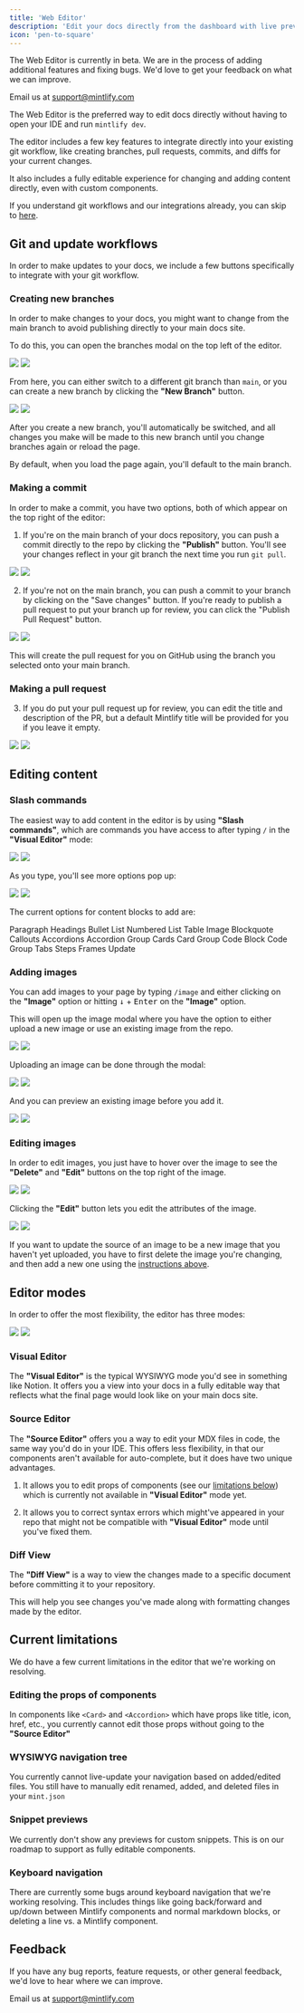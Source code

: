 ```yaml
---
title: 'Web Editor'
description: 'Edit your docs directly from the dashboard with live previews.'
icon: 'pen-to-square'
---
```


<Warning>
  The Web Editor is currently in beta. We are in the process of adding additional
  features and fixing bugs. We'd love to get your feedback on what we can improve.

  Email us at [support@mintlify.com](mailto:support@mintlify.com)
</Warning>

The Web Editor is the preferred way to edit docs directly without having to open
your IDE and run `mintlify dev`.

The editor includes a few key features to integrate directly into your existing
git workflow, like creating branches, pull requests, commits, and diffs for your
current changes.

It also includes a fully editable experience for changing and adding content directly,
even with custom components.

If you understand git workflows and our integrations already, you can skip to [here](#editing-content).

## Git and update workflows

In order to make updates to your docs, we include a few buttons specifically to 
integrate with your git workflow.

### Creating new branches

In order to make changes to your docs, you might want to change from the main branch
to avoid publishing directly to your main docs site.

To do this, you can open the branches modal on the top left of the editor.

<Frame>
  <img src="/images/editor/branches-light.png" className="block dark:hidden" />
  <img src="/images/editor/branches-dark.png" className="hidden dark:block" />
</Frame>

From here, you can either switch to a different git branch than `main`, or you can
create a new branch by clicking the **"New Branch"** button.

<Frame>
  <img src="/images/editor/new-branch-light.png" className="block dark:hidden" />
  <img src="/images/editor/new-branch-dark.png" className="hidden dark:block" />
</Frame>

After you create a new branch, you'll automatically be switched, and all changes
you make will be made to this new branch until you change branches again or reload the page.

By default, when you load the page again, you'll default to the main branch.

### Making a commit

In order to make a commit, you have two options, both of which appear on the top
right of the editor:

1. If you're on the main branch of your docs repository, you can push a commit
directly to the repo by clicking the **"Publish"** button. You'll see your changes
reflect in your git branch the next time you run `git pull`.

<Frame>
  <img src="/images/editor/publish-button-light.png" className="block dark:hidden" />
  <img src="/images/editor/publish-button-dark.png" className="hidden dark:block" />
</Frame>

2. If you're not on the main branch, you can push a commit to your branch by clicking
on the "Save changes" button. If you're ready to publish a pull request to put your branch
up for review, you can click the "Publish Pull Request" button.

<Frame>
  <img src="/images/editor/pull-request-button-light.png" className="block dark:hidden" />
  <img src="/images/editor/pull-request-button-dark.png" className="hidden dark:block" />
</Frame>

This will create the pull request for you on GitHub using the branch you selected onto
your main branch.

### Making a pull request

3. If you do put your pull request up for review, you can edit the title and description
of the PR, but a default Mintlify title will be provided for you if you leave it
empty.

<Frame>
  <img src="/images/editor/pr-modal-light.png" className="block dark:hidden" />
  <img src="/images/editor/pr-modal-dark.png" className="hidden dark:block" />
</Frame>

## Editing content

### Slash commands

The easiest way to add content in the editor is by using **"Slash commands"**, which are
commands you have access to after typing `/` in the **"Visual Editor"** mode:

<Frame>
  <img src="/images/editor/slash-commands-light.png" className="block dark:hidden" />
  <img src="/images/editor/slash-commands-dark.png" className="hidden dark:block" />
</Frame>

As you type, you'll see more options pop up:

<Frame caption="Command filtering">
  <img src="/images/editor/slash-commands-text-light.png" className="block dark:hidden" />
  <img src="/images/editor/slash-commands-text-dark.png" className="hidden dark:block" />
</Frame>

The current options for content blocks to add are:

<AccordionGroup>
  <Accordion title="Standard markdown blocks">
    <CardGroup cols={3}>
      <Card icon="paragraph">Paragraph</Card>
      <Card icon="heading">Headings</Card>
      <Card icon="list-ul">Bullet List</Card>
      <Card icon="list-ol">Numbered List</Card>
      <Card icon="table">Table</Card>
      <Card icon="image">Image</Card>
      <Card icon="block-quote">Blockquote</Card>
    </CardGroup>
  </Accordion>

  <Accordion title="Mintlify components" defaultOpen={true}>
    <CardGroup cols={3}>
      <Card icon="circle-exclamation" href="/content/components/callouts">
        Callouts
      </Card>
      <Card icon="square-caret-down" href="/content/components/accordions">
        Accordions
      </Card>
      <Card icon="table-rows" href="/content/components/accordion-groups">
        Accordion 
      Group</Card>
      <Card icon="rectangle" href="/content/components/cards">
        Cards
      </Card>
      <Card icon="rectangles-mixed" href="/content/components/card-groups">
        Card 
      Group</Card>
      <Card icon="code" href="/content/components/code">
        Code 
      Block</Card>
      <Card icon="rectangle-code" href="/content/components/code-groups">
        Code 
      Group</Card>
      <Card icon="window-restore" href="/content/components/tabs">
        Tabs
      </Card>
      <Card icon="arrow-progress" href="/content/components/steps">
        Steps
      </Card>
      <Card icon="frame" href="/content/components/frames">
        Frames
      </Card>
      <Card icon="rectangle-history" href="/content/components/update">
        Update
      </Card>
    </CardGroup>
  </Accordion>
</AccordionGroup>

### Adding images

You can add images to your page by typing `/image` and either clicking on the **"Image"**
option or hitting <kbd>↓</kbd> + <kbd>Enter</kbd> on the **"Image"** option.

This will open up the image modal where you have the option to either upload a new
image or use an existing image from the repo.

<Frame>
  <img src="/images/editor/images-light.png" className="block dark:hidden" />
  <img src="/images/editor/images-dark.png" className="hidden dark:block" />
</Frame>

Uploading an image can be done through the modal:

<Frame>
  <img src="/images/editor/upload-light.png" className="block dark:hidden" />
  <img src="/images/editor/upload-dark.png" className="hidden dark:block" />
</Frame>

And you can preview an existing image before you add it.

<Frame>
  <img src="/images/editor/image-preview-light.png" className="block dark:hidden" />
  <img src="/images/editor/image-preview-dark.png" className="hidden dark:block" />
</Frame>

### Editing images

In order to edit images, you just have to hover over the image to see the **"Delete"**
and **"Edit"** buttons on the top right of the image.

<Frame>
  <img src="/images/editor/edit-image-light.png" className="block dark:hidden" />
  <img src="/images/editor/edit-image-dark.png" className="hidden dark:block" />
</Frame>

Clicking the **"Edit"** button lets you edit the attributes of the image.

<Frame>
  <img src="/images/editor/image-form-light.png" className="block dark:hidden" />
  <img src="/images/editor/image-form-dark.png" className="hidden dark:block" />
</Frame>

If you want to update the source of an image to be a new image that you haven't yet
uploaded, you have to first delete the image you're changing, and then add a new one
using the [instructions above](#adding-images).

## Editor modes

In order to offer the most flexibility, the editor has three modes:

<Frame caption="View mode toggle">
  <img src="/images/editor/mode-toggle-light.png" className="block dark:hidden" />
  <img src="/images/editor/mode-toggle-dark.png" className="hidden dark:block" />
</Frame>

### Visual Editor

The **"Visual Editor"** is the typical WYSIWYG mode you'd see in something like Notion.
It offers you a view into your docs in a fully editable way that reflects what the final
page would look like on your main docs site.

### Source Editor

The **"Source Editor"** offers you a way to edit your MDX files in code, the same way
you'd do in your IDE. This offers less flexibility, in that our components aren't available
for auto-complete, but it does have two unique advantages.

1. It allows you to edit props of components (see our [limitations below](#current-limitations))
which is currently not available in **"Visual Editor"** mode yet.

2. It allows you to correct syntax errors which might've appeared in your repo that
might not be compatible with **"Visual Editor"** mode until you've fixed them.

### Diff View

The **"Diff View"** is a way to view the changes made to a specific document before
committing it to your repository.

This will help you see changes you've made along with formatting changes made by
the editor.

## Current limitations

We do have a few current limitations in the editor that we're working on resolving.

### Editing the props of components

In components like `<Card>` and `<Accordion>` which have props like title, icon,
href, etc., you currently cannot edit those props without going to the **"Source Editor"**

### WYSIWYG navigation tree

You currently cannot live-update your navigation based on added/edited files. You
still have to manually edit renamed, added, and deleted files in your `mint.json`

### Snippet previews

We currently don't show any previews for custom snippets. This is on our roadmap to support
as fully editable components.

### Keyboard navigation

There are currently some bugs around keyboard navigation that we're working resolving.
This includes things like going back/forward and up/down between Mintlify components and normal
markdown blocks, or deleting a line vs. a Mintlify component.

## Feedback

If you have any bug reports, feature requests, or other general feedback, we'd love to hear
where we can improve.

Email us at [support@mintlify.com](mailto:support@mintlify.com)
